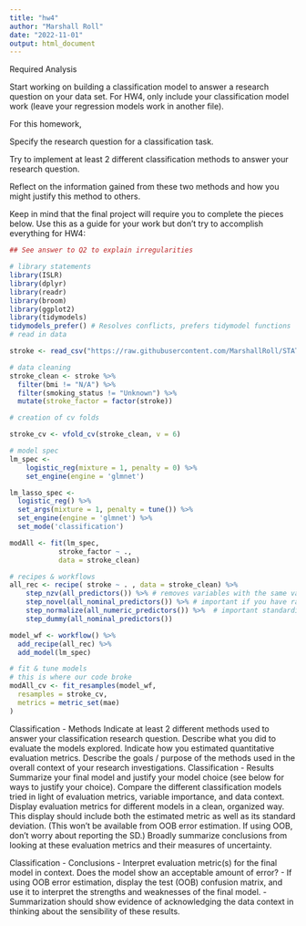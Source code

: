 ```yaml
---
title: "hw4"
author: "Marshall Roll"
date: "2022-11-01"
output: html_document
---
```


Required Analysis

Start working on building a classification model to answer a research question on your data set. For HW4, only include your classification model work (leave your regression models work in another file).

For this homework,

Specify the research question for a classification task.

Try to implement at least 2 different classification methods to answer your research question.

Reflect on the information gained from these two methods and how you might justify this method to others.

Keep in mind that the final project will require you to complete the pieces below. Use this as a guide for your work but don’t try to accomplish everything for HW4:

```r
## See answer to Q2 to explain irregularities

# library statements 
library(ISLR)
library(dplyr)
library(readr)
library(broom)
library(ggplot2)
library(tidymodels) 
tidymodels_prefer() # Resolves conflicts, prefers tidymodel functions
# read in data

stroke <- read_csv("https://raw.githubusercontent.com/MarshallRoll/STAT_253_Project/main/healthcare-dataset-stroke-data.csv?token=GHSAT0AAAAAABYKVOXLYSU2FXMHWYWTLTSWY3BOSCA")

```
```r
# data cleaning
stroke_clean <- stroke %>% 
  filter(bmi != "N/A") %>% 
  filter(smoking_status != "Unknown") %>% 
  mutate(stroke_factor = factor(stroke))
```
```r
# creation of cv folds

stroke_cv <- vfold_cv(stroke_clean, v = 6)
```

```r
# model spec
lm_spec <-
    logistic_reg(mixture = 1, penalty = 0) %>% 
    set_engine(engine = 'glmnet') 

lm_lasso_spec <- 
  logistic_reg() %>%
  set_args(mixture = 1, penalty = tune()) %>% 
  set_engine(engine = 'glmnet') %>% 
  set_mode('classification')

modAll <- fit(lm_spec,
            stroke_factor ~ ., 
            data = stroke_clean)
```

```r
# recipes & workflows
all_rec <- recipe( stroke ~ . , data = stroke_clean) %>%
    step_nzv(all_predictors()) %>% # removes variables with the same value
    step_novel(all_nominal_predictors()) %>% # important if you have rare categorical variables 
    step_normalize(all_numeric_predictors()) %>%  # important standardization step for LASSO
    step_dummy(all_nominal_predictors())

model_wf <- workflow() %>%
  add_recipe(all_rec) %>%
  add_model(lm_spec)
```

```r
# fit & tune models
# this is where our code broke
modAll_cv <- fit_resamples(model_wf,
  resamples = stroke_cv, 
  metrics = metric_set(mae)
)
```

Classification - Methods
Indicate at least 2 different methods used to answer your classification research question.
Describe what you did to evaluate the models explored.
Indicate how you estimated quantitative evaluation metrics.
Describe the goals / purpose of the methods used in the overall context of your research investigations.
Classification - Results
Summarize your final model and justify your model choice (see below for ways to justify your choice).
Compare the different classification models tried in light of evaluation metrics, variable importance, and data context.
Display evaluation metrics for different models in a clean, organized way. This display should include both the estimated metric as well as its standard deviation. (This won’t be available from OOB error estimation. If using OOB, don’t worry about reporting the SD.)
Broadly summarize conclusions from looking at these evaluation metrics and their measures of uncertainty.

Classification - Conclusions - Interpret evaluation metric(s) for the final model in context. Does the model show an acceptable amount of error? - If using OOB error estimation, display the test (OOB) confusion matrix, and use it to interpret the strengths and weaknesses of the final model. - Summarization should show evidence of acknowledging the data context in thinking about the sensibility of these results.